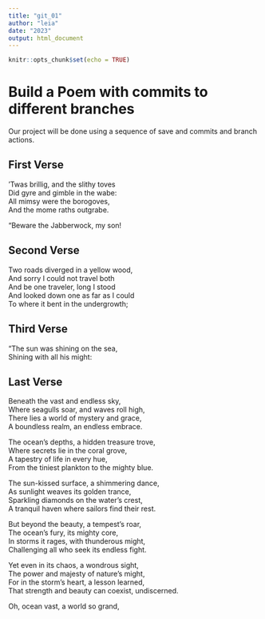 ```yaml
---
title: "git_01"
author: "leia"
date: "2023"
output: html_document
---
```


```r
knitr::opts_chunk$set(echo = TRUE)
```
# Build a Poem with commits to different branches
Our project will be done using a sequence of save and commits and branch actions.
<!-- Do not modify or change any text in "!--" bracketed areas such as this --- these are instructions to
you, if you change any of this the git program will notice it and compromise your git merging strategy !-->

## First Verse 
<!--Put the first five lines of a poem by Lewis Carrol in this section!-->

’Twas brillig, and the slithy toves  
      Did gyre and gimble in the wabe:  
All mimsy were the borogoves,  
      And the mome raths outgrabe.  

“Beware the Jabberwock, my son!  

## Second Verse
<!--Put the first five lines of a poem by Robert Frost here!-->

Two roads diverged in a yellow wood,  
And sorry I could not travel both  
And be one traveler, long I stood  
And looked down one as far as I could  
To where it bent in the undergrowth;  

## Third Verse
<!--Put the first two verses of The Walrus and the Carpenter here!-->

"The sun was shining on the sea,  
      Shining with all his might:  

## Last Verse
<!--Put a short poem you created using chatGPT of 20 to 30 lines,here!-->


Beneath the vast and endless sky,  
Where seagulls soar, and waves roll high,  
There lies a world of mystery and grace,  
A boundless realm, an endless embrace.  

The ocean's depths, a hidden treasure trove,  
Where secrets lie in the coral grove,  
A tapestry of life in every hue,  
From the tiniest plankton to the mighty blue.  

The sun-kissed surface, a shimmering dance,  
As sunlight weaves its golden trance,  
Sparkling diamonds on the water's crest,  
A tranquil haven where sailors find their rest.  

But beyond the beauty, a tempest's roar,  
The ocean's fury, its mighty core,  
In storms it rages, with thunderous might,  
Challenging all who seek its endless fight.  

Yet even in its chaos, a wondrous sight,  
The power and majesty of nature's might,  
For in the storm's heart, a lesson learned,  
That strength and beauty can coexist, undiscerned.  

Oh, ocean vast, a world so grand,  